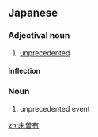 {{also|未曾有}}
==Japanese==
{{ja-kanjitab|み|そ|k2=ぞ|う|r=y}}

===Adjectival noun===
{{ja-adj|みぞ.う|decl=な}}

# [[unprecedented]]

====Inflection====
{{ja-na|みぞ.う}}

===Noun===
{{ja-noun|みぞ.う}}

# unprecedented event

[[zh:未曽有]]
